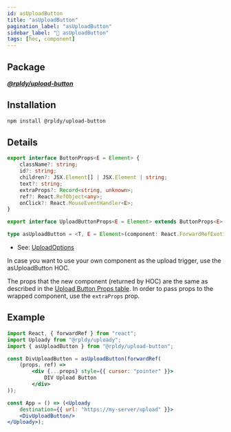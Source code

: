 ```yaml
---
id: asUploadButton
title: "️asUploadButton"
pagination_label: "️asUploadButton"
sidebar_label: "🍬️ ️asUploadButton"
tags: [hoc, component]
---
```


## Package

**_[@rpldy/upload-button](../../../packages/rpldy-upload-button)_**

## Installation

```bash npm2yarn
npm install @rpldy/upload-button
```

## Details

```typescript
export interface ButtonProps<E = Element> {
    className?: string;
    id?: string;
    children?: JSX.Element[] | JSX.Element | string;
    text?: string;
    extraProps?: Record<string, unknown>;
    ref?: React.RefObject<any>;
  	onClick?: React.MouseEventHandler<E>;
}

export interface UploadButtonProps<E = Element> extends ButtonProps<E>, UploadOptions {}

type asUploadButton = <T, E = Element>(component: React.ForwardRefExoticComponent<T> | React.ComponentType<T>) => React.FC<UploadButtonProps<E>>;
```

- See: [UploadOptions](../../types#uploadoptions)

In case you want to use your own component as the upload trigger, use the asUploadButton HOC.

The props that the new component (returned by HOC) are the same as described in
the [Upload Button Props table](../../components/uploadButton#props).
In order to pass props to the wrapped component, use the `extraProps` prop.

## Example

```jsx
import React, { forwardRef } from "react";
import Uploady from "@rpldy/uploady";
import { asUploadButton } from "@rpldy/upload-button";

const DivUploadButton = asUploadButton(forwardRef(
    (props, ref) =>
        <div {...props} style={{ cursor: "pointer" }}>
            DIV Upload Button
        </div>
));

const App = () => (<Uploady
    destination={{ url: "https://my-server/upload" }}>
    <DivUploadButton/>
</Uploady>);
```
